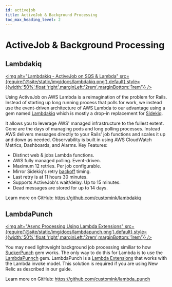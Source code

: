 ```yaml
---
id: activejob
title: ActiveJob & Background Processing
toc_max_heading_level: 2
---
```


# ActiveJob & Background Processing


## Lambdakiq

<a href="https://github.com/customink/lambdakiq"><img alt="Lambdakiq - ActiveJob on SQS & Lambda" src={require('@site/static/img/docs/lambdakiq.png').default} style={{width:'50%',float:'right',marginLeft:'2rem',marginBottom:'1rem'}} /></a>

Using ActiveJob on AWS Lambda is a reimagination of the problem for Rails. Instead of starting up long running process that polls for work, we instead use the event-driven architecture of AWS Lambda to our advantage using a gem named [Lambdakiq](https://github.com/customink/lambdakiq) which is mostly a drop-in replacement for [Sidekiq](https://github.com/mperham/sidekiq). 

It allows you to leverage AWS' managed infrastructure to the fullest extent. Gone are the days of managing pods and long polling processes. Instead AWS delivers messages directly to your Rails' job functions and scales it up and down as needed. Observability is built in using AWS CloudWatch Metrics, Dashboards, and Alarms. Key Features:

- Distinct web & jobs Lambda functions.
- AWS fully managed polling. Event-driven.
- Maximum 12 retries. Per job configurable.
- Mirror Sidekiq's retry [backoff](https://github.com/mperham/sidekiq/wiki/Error-Handling#automatic-job-retry) timing.
- Last retry is at 11 hours 30 minutes.
- Supports ActiveJob's wait/delay. Up to 15 minutes.
- Dead messages are stored for up to 14 days.

Learn more on GitHub: https://github.com/customink/lambdakiq

## LambdaPunch

<a href="https://github.com/customink/lambda_punch"><img alt="Async Processing Using Lambda Extensions" src={require('@site/static/img/docs/lambdapunch.png').default} style={{width:'50%',float:'right',marginLeft:'2rem',marginBottom:'1rem'}} /></a>

You may need lightweight background job processing similiar to how [SuckerPunch](https://github.com/brandonhilkert/sucker_punch) gem works. The only way to do this for Lambda is to use the [LambdaPunnch](https://github.com/customink/lambda_punch) gem. LambdaPunch is a [Lambda Extensions](https://docs.aws.amazon.com/lambda/latest/dg/runtimes-extensions-api.html) that works with the Lambda invoke model. This solution is required if you are using New Relic as described in our <DocLink id="observability" /> guide.

Learn more on GitHub: https://github.com/customink/lambda_punch
